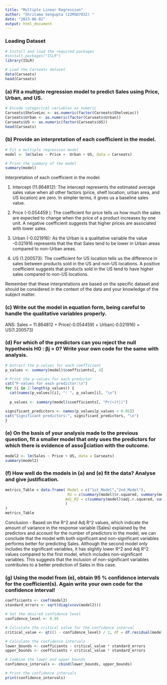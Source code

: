 ```yaml
---
title: "Multiple Linear Regression"
author: "Shritama Sengupta (22MSD7032) "
date: "2023-06-02"
output: html_document
---
```



### Loading Dataset
```r

# Install and load the required packages
#install.packages("ISLR")
library(ISLR)

# Load the Carseats dataset
data(Carseats)
head(Carseats)
```

### (a) Fit a multiple regression model to predict Sales using Price, Urban, and US.
```r
# Encode categorical variables as numeric
Carseats$ShelveLoc <- as.numeric(factor(Carseats$ShelveLoc))
Carseats$Urban <- as.numeric(factor(Carseats$Urban))
Carseats$US <- as.numeric(factor(Carseats$US))
head(Carseats)
```

### (b) Provide an interpretation of each coefficient in the model.
```r
# Fit a multiple regression model
model <- lm(Sales ~ Price +  Urban + US, data = Carseats)

# Print the summary of the model
summary(model)
```
Interpretation of each coefficient in the model:

1. Intercept (11.864812): The intercept represents the estimated average sales value when all other factors (price, shelf location, urban area, and US location) are zero. In simpler terms, it gives us a baseline sales value.

2. Price (-0.054459 ): The coefficient for price tells us how much the sales are expected to change when the price of a product increases by one unit. A negative coefficient suggests that higher prices are associated with lower sales.

3. Urban (-0.021916): As the Urban is a qualitative variable the value -0.021916 represents that the that Sales tend to be lower in Urban areas compared to non-Urban areas.

4. US (1.200573): The coefficient for US location tells us the difference in sales between products sold in the US and non-US locations. A positive coefficient suggests that products sold in the US tend to have higher sales compared to non-US locations.

Remember that these interpretations are based on the specific dataset and should be considered in the context of the data and your knowledge of the subject matter.

### (c) Write out the model in equation form, being careful to handle the qualitative variables properly.

ANS: Sales = 11.864812 + Price(-0.054459) + Urban(-0.021916) + US(1.200573)

### (d) For which of the predictors can you reject the null hypothesis H0 : βj = 0? Write your own code for the same with analysis.
```r
# Extract the p-values for each coefficient
p_values <- summary(model)$coefficients[, 4]

# Print the p-values for each predictor
cat("P-values for each predictor:\n")
for (i in 2:length(p_values)) {
  cat(names(p_values)[i], ": ", p_values[i], "\n")
  
  p_values <- summary(model)$coefficients[, "Pr(>|t|)"]

significant_predictors <- names(p_values[p_values < 0.05])
cat("Significant predictors:", significant_predictors, "\n")
}

```

### (e) On the basis of your analysis made to the previous question, fit a smaller model that only uses the predictors for which there is evidence of association with the outcome.

```r

model2 <- lm(Sales ~ Price + US, data = Carseats)
summary(model2)

```

### (f) How well do the models in (a) and (e) fit the data? Analyse and give justification.
```r
metrics_Table = data.frame( Model = c("1st_Model","2nd_Model"),
                            R2 = c(summary(model)$r.squared, summary(model2)$r.squared),
                           Adj_R2 = c(summary(model)$adj.r.squared, summary(model2)$adj.r.squared
                           )
)
metrics_Table
```

Conclusion - Based on the R^2 and Adj R^2 values, which indicate the amount of variance in the response variable (Sales) explained by the predictors and account for the number of predictors in the model, we can conclude that the model with both significant and non-significant variables performs better for predicting Sales. Although the second model only includes the significant variables, it has slightly lower R^2 and Adj R^2 values compared to the first model, which includes non-significant variables. This suggests that the inclusion of non-significant variables contributes to a better prediction of Sales in this case.

### (g) Using the model from (e), obtain 95 % confidence intervals for the coefficient(s). Again write your own code for the confidence interval!


```r
coefficients <- coef(model2)
standard_errors <- sqrt(diag(vcov(model2)))

# Set the desired confidence level
confidence_level <- 0.95

# Calculate the critical value for the confidence interval
critical_value <- qt((1 - confidence_level) / 2, df = df.residual(model2))

# Calculate the confidence intervals
lower_bounds <- coefficients - critical_value * standard_errors
upper_bounds <- coefficients + critical_value * standard_errors

# Combine the lower and upper bounds
confidence_intervals <- cbind(lower_bounds, upper_bounds)

# Print the confidence intervals
print(confidence_intervals)
```

